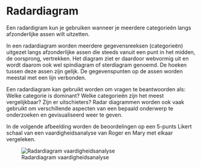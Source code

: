 # Radardiagram {#charttype_radar}

Een radardigram kun je gebruiken wanneer je meerdere categorieën langs afzonderlijke assen wilt uitzetten.

In een radardiagram worden meerdere gegevensreeksen \(categorieën\) uitgezet langs afzonderlijke assen die steeds vanuit een punt in het midden, de oorsprong, vertrekken. Het diagram ziet er daardoor webvormig uit en wordt daarom ook wel spindiagram of sterdiagram genoemd. De hoeken tussen deze assen zijn gelijk. De gegevenspunten op de assen worden meestal met een lijn verbonden.

Een radardiagram kan gebruikt worden om vragen te beantwoorden als: Welke categorie is dominant? Welke categorieën zijn het meest vergelijkbaar? Zijn er uitschieters? Radar diagrammen worden ook vaak gebruikt om verschillende aspecten van een bepaald onderwerp te onderzoeken en gevisualiseerd weer te geven.

In de volgende afbeelding worden de beoordelingen op een 5-punts Likert schaal van een vaardigheidsanalyse van Roger en Mary met elkaar vergeleken.

 ![Radardiagram vaardigheidsanalyse](images/radar_result.png "Radardiagram vaardigheidsanalyse") 

